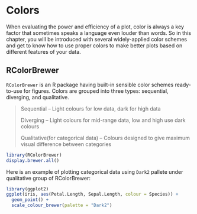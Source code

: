 # Colors

When evaluating the power and efficiency of a plot, color is always a key factor that sometimes speaks a language even louder than words. So in this chapter, you will be introduced with several widely-applied color schemes and get to know how to use proper colors to make better plots based on different features of your data.


## RColorBrewer

``RColorBrewer`` is an R package having built-in sensible color schemes ready-to-use for figures. Colors are grouped into three types: sequential, diverging, and qualitative.

>Sequential – Light colours for low data, dark for high data
>
>Diverging –  Light colours for mid-range data, low and high use dark colours
>
>Qualitative(for categorical data) – Colours designed to give maximum visual difference between categories
>

```r
library(RColorBrewer)
display.brewer.all() 
```

Here is an example of plotting categorical data using ``Dark2`` pallete under qualitative group of RColorBrewer:

```r
library(ggplot2)
ggplot(iris, aes(Petal.Length, Sepal.Length, colour = Species)) +
  geom_point() +
  scale_colour_brewer(palette = "Dark2")
```